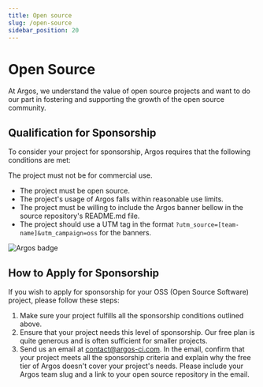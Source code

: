 ```yaml
---
title: Open source
slug: /open-source
sidebar_position: 20
---
```


# Open Source

At Argos, we understand the value of open source projects and want to do our part in fostering and supporting the growth of the open source community.

## Qualification for Sponsorship

To consider your project for sponsorship, Argos requires that the following conditions are met:

The project must not be for commercial use.

- The project must be open source.
- The project's usage of Argos falls within reasonable use limits.
- The project must be willing to include the Argos banner bellow in the source repository's README.md file.
- The project should use a UTM tag in the format `?utm_source=[team-name]&utm_campaign=oss` for the banners.

<div style={{ textAlign: "center" }}>
  <img src="https://argos-ci.com/badge-large.svg" alt="Argos badge" />
</div>

## How to Apply for Sponsorship

If you wish to apply for sponsorship for your OSS (Open Source Software) project, please follow these steps:

1. Make sure your project fulfills all the sponsorship conditions outlined above.
2. Ensure that your project needs this level of sponsorship. Our free plan is quite generous and is often sufficient for smaller projects.
3. Send us an email at [contact@argos-ci.com](mailto:contact@argos-ci.com). In the email, confirm that your project meets all the sponsorship criteria and explain why the free tier of Argos doesn't cover your project's needs. Please include your Argos team slug and a link to your open source repository in the email.
